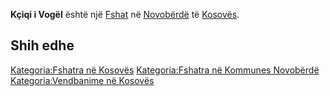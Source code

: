 {{Fshat në Kosovës
 | Emri                = Kçiqi i Vogël
| sqi_D_name = Kçiqi i Vogël
| sqi_D_FULL_NAME_RO = Kçiqi i Vogël
| sqi_D_FULL_NAME_ND_RO = Kciqi i Vogel
| sqi_D_SORT_NAME_RG = KCIQIIVOGEL
| sqi_D_FULL_NAME_RG = Kçiqi i Vogël
| sqi_D_FULL_NAME_ND_RG = Kciqi i Vogel
| sqi_V_name = Kçiq i Vogël
| sqi_V_FULL_NAME_RO = Kçiq i Vogël
| sqi_V_FULL_NAME_ND_RO = Kciq i Vogel
| sqi_V_SORT_NAME_RG = KCIQIVOGEL
| sqi_V_FULL_NAME_RG = Kçiq i Vogël
| sqi_V_FULL_NAME_ND_RG = Kciq i Vogel
| srp_N_name = Malo Kičiće
| srp_N_FULL_NAME_RO = Malo Kičiće
| srp_N_FULL_NAME_ND_RO = Malo Kicice
| srp_N_SORT_NAME_RG = MALOKICICE
| srp_N_FULL_NAME_RG = Malo Kičiće
| srp_N_FULL_NAME_ND_RG = Malo Kicice
| srp_NS_name = Мало Кичиће
| srp_NS_FULL_NAME_RO = Мало Кичиће
| srp_NS_FULL_NAME_ND_RO = Мало Кичиће
| srp_NS_SORT_NAME_RG = МАЛОКИЧИЋЕ
| srp_NS_FULL_NAME_RG = Мало Кичиће
| srp_NS_FULL_NAME_ND_RG = Мало Кичиће

 | Emri (Rasa dhanore) = 
 | Figura              = 
 | Shteti              = Kosovo
 | Komuna              = Novobërdë
 | Kodi postar         = 
 | Sipërfaqja          = 

 | Popullsia           = 

 | Regj. i popullsisë  = 
 | Dend. e popullsisë  = 
 | Faqja zyrtare       = 
 <!--- Koordinatat ----> 
 | Gjerësia            = 42.872778
 | Gjatësia            = 20.902222
 | Lartësia            = 
}}
'''Kçiqi i Vogël''' është një [[Fshat]] në [[Novobërdë]] të [[Kosovës]].

<!-- == Gjeografia == -->
<!-- == Historia == -->
<!-- == Demografia == -->
== Shih edhe ==
{{Komuna Novobërdë}}
{{Kosovo-Administrata-Cung}}

[[Kategoria:Fshatra në Kosovës]]
[[Kategoria:Fshatra në Kommunes Novobërdë]]
[[Kategoria:Vendbanime në Kosovës]]